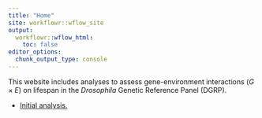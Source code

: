 ```yaml
---
title: "Home"
site: workflowr::wflow_site
output:
  workflowr::wflow_html:
    toc: false
editor_options:
  chunk_output_type: console
---
```


This website includes analyses to assess gene-environment interactions ($G \times E$) on lifespan in the *Drosophila*
Genetic Reference Panel (DGRP).

+ [Initial analysis.](dgrp_lifespan_gxe_initial_results.html)